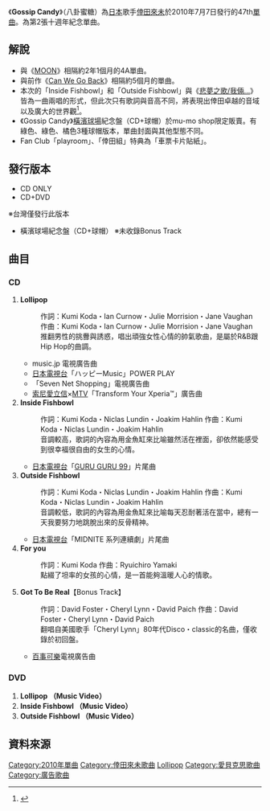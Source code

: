 {{Infobox song
| name       = Gossip Candy
| type       = [[單曲|單曲]]
| cover      = Gossip_Candy.jpg
| artist     = [[倖田來未|倖田來未]]
| album      = 
| A-side     = 
| B-side     = 
| released   = 2010年7月7日
| format     = 
| recorded   = 
| genre      = [[J-POP|J-POP]]
| length     = 
| label      = [[rhythm_zone|rhythm zone]]
| writer     = 
| producer   = 
| certification = *金唱片（[[日本唱片協會|日本唱片協會]]，專輯榜）
*金唱片（[[日本唱片協會|日本唱片協會]]，全曲下載，Lollipop）
| chart_position = *最高第4名（[[Oricon|Oricon]]）
* 2010年7月度月間第8名（Oricon）
| prev_title = [[Can_We_Go_Back|Can We Go Back]]
| prev_year  = 2010
| next_title = [[喜歡，喜歡，喜歡。/唯有你|喜歡，喜歡，喜歡。/唯有你]]
| next_year  = 2010
| misc       = 
}}
《'''Gossip Candy'''》（八卦蜜糖）為[[日本|日本]]歌手[[倖田來未|倖田來未]]於2010年7月7日發行的47th[[單曲|單曲]]。為第2張十週年紀念單曲。

==解說==
*與《[[MOON_(倖田來未單曲)|MOON]]》相隔約2年1個月的4A單曲。
*與前作《[[Can_We_Go_Back|Can We Go Back]]》相隔約5個月的單曲。
*本次的「Inside Fishbowl」和「Outside Fishbowl」與《[[悲夢之歌/我倆…|悲夢之歌/我倆…]]》皆為一曲兩唱的形式，但此次只有歌詞與音高不同，將表現出倖田卓越的音域以及廣大的世界觀<ref name="倖田來未（こうだくみ）OFFICIAL WEBSITE">{{cite web |url=http://rhythmzone.net/koda/index.html |title=倖田來未日本官方網站 |accessdate=2010-05-27 |work= |publisher= |date= |archive-date=2021-01-29 |archive-url=https://web.archive.org/web/20210129012809/https://rhythmzone.net/koda/index.html |dead-url=no }}</ref>。
*《Gossip Candy》[[橫濱球場|橫濱球場]]紀念盤（CD+球帽）於mu-mo shop限定販賣。有綠色、綠色、橘色3種球帽版本，單曲封面與其他型態不同。
*Fan Club「playroom」、「倖田組」特典為「車票卡片貼紙」。

==發行版本==
*CD ONLY
*CD+DVD
※台灣僅發行此版本
*橫濱球場紀念盤（CD+球帽） ※未收錄Bonus Track

==曲目==
===CD===
#'''Lollipop'''
#:作詞：Kumi Koda・Ian Curnow・Julie Morrision・Jane Vaughan  作曲：Kumi Koda・Ian Curnow・Julie Morrision・Jane Vaughan
#:推翻男性的挑釁與誘惑，唱出頑強女性心情的帥氣歌曲，是屬於R&B跟Hip Hop的曲調。
#*music.jp 電視廣告曲
#*[[日本電視台|日本電視台]]「ハッピーMusic」POWER PLAY
#*「Seven Net Shopping」電視廣告曲
#*[[索尼愛立信|索尼愛立信]]×[[MTV|MTV]]「Transform Your Xperia™」廣告曲
#'''Inside Fishbowl'''
#:作詞：Kumi Koda・Niclas Lundin・Joakim Hahlin  作曲：Kumi Koda・Niclas Lundin・Joakim Hahlin
#:音調較高，歌詞的內容為用金魚缸來比喻雖然活在裡面，卻依然能感受到很幸福很自由的女生的心情。
#*[[日本電視台|日本電視台]]「[[GURU_GURU_99|GURU GURU 99]]」片尾曲
#'''Outside Fishbowl'''
#:作詞：Kumi Koda・Niclas Lundin・Joakim Hahlin  作曲：Kumi Koda・Niclas Lundin・Joakim Hahlin
#:音調較低，歌詞的內容為用金魚缸來比喻每天忍耐著活在當中，總有一天我要努力地跳脫出來的反骨精神。
#*[[日本電視台|日本電視台]]「MIDNITE 系列連續劇」片尾曲
#'''For you'''
#:作詞：Kumi Koda  作曲：Ryuichiro Yamaki
#:點綴了坦率的女孩的心情，是一首能夠溫暖人心的情歌。
#'''Got To Be Real'''【Bonus Track】
#:作詞：David Foster・Cheryl Lynn・David Paich  作曲：David Foster・Cheryl Lynn・David Paich
#:翻唱自美國歌手「Cheryl Lynn」80年代Disco・classic的名曲，僅收錄於初回盤。
#*[[百事可樂|百事可樂]]電視廣告曲

===DVD===
#'''Lollipop （Music Video）'''
#'''Inside Fishbowl （Music Video）'''
#'''Outside Fishbowl （Music Video）'''

== 資料來源 ==
<div class='references-small'>
<references/>
</div>

{{倖田來未}}
{{RIAJ付費音樂下載榜冠軍 (2010年)|Lollipop，2010年7月13日}}

[[Category:2010年單曲|Category:2010年單曲]]
[[Category:倖田來未歌曲|Category:倖田來未歌曲]]
[[Category:2010年RIAJ付費音樂下載榜冠軍歌曲|Lollipop]]
[[Category:愛貝克思歌曲|Category:愛貝克思歌曲]]
[[Category:廣告歌曲|Category:廣告歌曲]]
